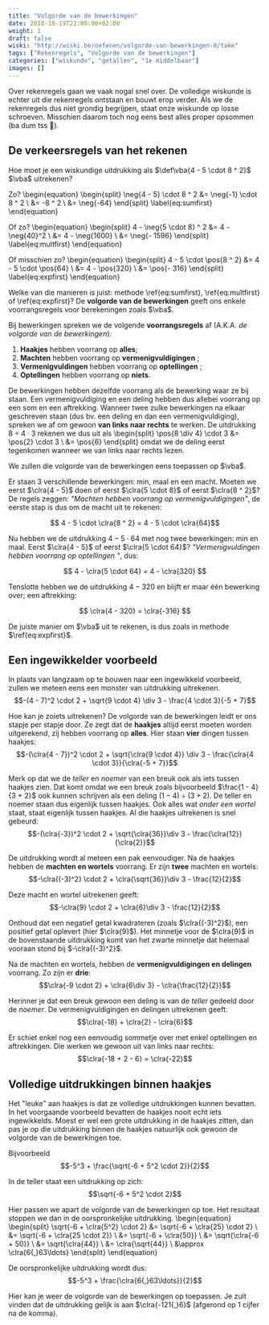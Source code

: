 ```yaml
---
title: "Volgorde van de bewerkingen"
date: 2018-10-19T22:00:00+02:00
weight: 1
draft: false
wiski: "http://wiski.be/oefenen/volgorde-van-bewerkingen-0/take"
tags: ["Rekenregels", "Volgorde van de bewerkingen"]
categories: ["wiskunde", "getallen", "1e middelbaar"]
images: []
---
```


Over rekenregels gaan we vaak nogal snel over. De volledige wiskunde is echter
uit die rekenregels ontstaan en bouwt erop verder. Als we de rekenregels dus
niet grondig begrijpen, staat onze wiskunde op losse schroeven. Misschien
daarom toch nog eens best alles proper opsommen (ba dum tss 🥁).

## De verkeersregels van het rekenen

Hoe moet je een wiskundige uitdrukking als
$\def\vba{4 - 5 \cdot 8 ^ 2}$
$\vba$
uitrekenen?

Zo?
\begin{equation}
\begin{split}
\neg{4 - 5} \cdot 8 ^ 2
&= \neg{-1} \cdot 8 ^ 2 \\
 &= -8 ^ 2 \\
 &= \neg{-64}
\end{split}
\label{eq:sumfirst}
\end{equation}

Of zo?
\begin{equation}
\begin{split}
4 - \neg{5 \cdot 8} ^ 2
&= 4 - \neg{40}^2 \\
 &= 4 - \neg{1600} \\
 &= \neg{- 1596}
\end{split}
\label{eq:multfirst}
\end{equation}

Of misschien zo?
\begin{equation}
\begin{split}
4 - 5 \cdot \pos{8 ^ 2}
&= 4 - 5 \cdot \pos{64} \\
 &= 4 - \pos{320} \\
 &= \pos{- 316}
\end{split}
\label{eq:expfirst}
\end{equation}

Welke van die manieren is juist: methode \ref{eq:sumfirst}, \ref{eq:multfirst} of
\ref{eq:expfirst}? De **volgorde van de bewerkingen** geeft ons enkele
voorrangsregels voor berekeningen zoals $\vba$.

<Attention title="Afspraak">

Bij bewerkingen spreken we de volgende **voorrangsregels** af (A.K.A. _de
volgorde van de bewerkingen_):

1. **Haakjes** hebben voorrang op **alles**;
2. **Machten** <Mute text="(en wortels)" /> hebben voorrang op
   **vermenigvuldigingen** <Mute text="(en delingen)" />;
3. **Vermenigvuldingen** <Mute text="(en delingen)" /> hebben voorrang op
   **optellingen** <Mute text="(en aftrekkingen)" />;
4. **Optellingen** <Mute text="(en aftrekkingen)" /> hebben voorrang op **niets**.

</Attention>

De <Mute text="lichtgrijze" /> bewerkingen hebben dezelfde voorrang als de
bewerking waar ze bij staan. Een vermenigvuldiging en een deling hebben dus
allebei voorrang op een som en een aftrekking. Wanneer twee zulke bewerkingen
na elkaar geschreven staan (dus bv. een deling en dan een vermenigvuldiging),
spreken we af om gewoon **van links naar rechts** te werken.
De uitdrukking $8 \div 4 \cdot 3$ rekenen we dus uit als
\begin{split}
\pos{8 \div 4} \cdot 3
&= \pos{2} \cdot 3 \\
 &= \pos{6}
\end{split}
omdat we de deling eerst tegenkomen wanneer we van links naar rechts lezen.

We zullen die volgorde van de bewerkingen eens toepassen op $\vba$.

Er staan $3$ verschillende bewerkingen: min, maal en een macht. Moeten we eerst
$\clra{4 - 5}$ doen of eerst $\clra{5 \cdot 8}$ of eerst $\clra{8 ^ 2}$? De
regels zeggen: _"Machten hebben
voorrang op vermenigvuldigingen"_, de eerste stap is dus om de macht uit te rekenen:

$$ 4 - 5 \cdot \clra{8 ^ 2} = 4 - 5 \cdot \clra{64}$$

Nu hebben we de uitdrukking $4 - 5 \cdot 64$ met nog twee bewerkingen:
min en maal. Eerst $\clra{4 - 5}$ of eerst $\clra{5 \cdot 64}$?
_"Vermenigvuldingen hebben voorrang op optellingen <Mute text="(en aftrekkingen)" />"_, dus:

$$ 4 - \clra{5 \cdot 64} = 4 - \clra{320} $$

Tenslotte hebben we de uitdrukking $4 - 320$ en blijft er maar één
bewerking over; een aftrekking:

$$ \clra{4 - 320} = \clra{-316} $$

De juiste manier om $\vba$ uit te rekenen, is dus zoals in methode
$\ref{eq:expfirst}$.

## Een ingewikkelder voorbeeld

In plaats van langzaam op te bouwen naar een ingewikkeld voorbeeld, zullen we
meteen eens een monster van uitdrukking uitrekenen.
$$-(4 - 7)^2 \cdot 2 + \sqrt{9 \cdot 4} \div 3 - \frac{4 \cdot 3}{-5 + 7}$$

Hoe kan je zoiets uitrekenen? De volgorde van de bewerkingen leidt er ons
stapje per stapje door. Ze zegt dat de **haakjes** altijd eerst moeten worden
uitgerekend, zij hebben voorrang op **alles**. Hier staan **vier** dingen tussen haakjes:
$$-(\clra{4 - 7})^2 \cdot 2 + \sqrt{\clra{9 \cdot 4}} \div 3 - \frac{\clra{4 \cdot 3}}{\clra{-5 + 7}}$$

Merk op dat we de _teller_ en _noemer_ van een breuk ook als iets tussen haakjes zien. Dat
komt omdat we een breuk zoals bijvoorbeeld $\frac{1 - 4}{3 + 2}$ ook kunnen schrijven als
een deling $(1 - 4) \div (3 + 2)$. De teller en noemer staan dus eigenlijk tussen haakjes. Ook alles wat _onder een wortel_ staat, staat eigenlijk tussen haakjes.
Al die haakjes uitrekenen is snel gebeurd:
$$-(\clra{-3})^2 \cdot 2 + \sqrt{\clra{36}}\div 3 - \frac{\clra{12}}{\clra{2}}$$

De uitdrukking wordt al meteen een pak eenvoudiger. Na de haakjes hebben de
**machten en wortels** voorrang. Er zijn **twee** machten en wortels:
$$-\clra{(-3)^2} \cdot 2 + \clra{\sqrt{36}}\div 3 - \frac{12}{2}$$

Deze macht en wortel uitrekenen geeft:
$$-\clra{9} \cdot 2 + \clra{6}\div 3 - \frac{12}{2}$$

Onthoud dat een negatief getal kwadrateren (zoals $\clra{(-3)^2}$), een
positief getal oplevert (hier $\clra{9}$). Het minnetje voor de $\clra{9}$ in
de bovenstaande uitdrukking komt van het zwarte minnetje dat helemaal vooraan stond
bij $-\clra{(-3)^2}$.

Na de machten en wortels, hebben de **vermenigvuldigingen en delingen**
voorrang. Zo zijn er **drie**:
$$\clra{-9 \cdot 2} + \clra{6\div 3} - \clra{\frac{12}{2}}$$

Herinner je dat een breuk gewoon een deling is van de _teller_ gedeeld door de
_noemer_. De vermenigvuldigingen en delingen uitrekenen geeft:
$$\clra{-18} + \clra{2} - \clra{6}$$

Er schiet enkel nog een eenvoudig sommetje over met enkel optellingen en
aftrekkingen. Die werken we gewoon uit van links naar rechts:
$$\clra{-18 + 2 - 6} = \clra{-22}$$

## Volledige uitdrukkingen binnen haakjes

Het "leuke" aan haakjes is dat ze volledige uitdrukkingen kunnen bevatten. In
het voorgaande voorbeeld bevatten de haakjes nooit echt iets ingewikkelds.
Moest er wel een grote uitdrukking in de haakjes zitten, dan pas je op die
uitdrukking binnen de haakjes natuurlijk ook gewoon de volgorde van de
bewerkingen toe.

Bijvoorbeeld
$$-5^3 + \frac{\sqrt{-6 + 5^2 \cdot 2}}{2}$$

In de teller staat een uitdrukking op zich:
$$\sqrt{-6 + 5^2 \cdot 2}$$

Hier passen we apart de volgorde van de bewerkingen op toe. Het resultaat
stoppen we dan in de oorspronkelijke uitdrukking.
\begin{equation}
\begin{split}
\sqrt{-6 + \clra{5^2} \cdot 2}
&= \sqrt{-6 + \clra{25} \cdot 2} \\
 &= \sqrt{-6 + \clra{25 \cdot 2}} \\
 &= \sqrt{-6 + \clra{50}} \\
 &= \sqrt{\clra{-6 + 50}} \\
 &= \sqrt{\clra{44}} \\
 &= \clra{\sqrt{44}} \\
 &\approx \clra{6{,}63\ldots}
\end{split}
\end{equation}

De oorspronkelijke uitdrukking wordt dus:
$$-5^3 + \frac{\clra{6{,}63\ldots}}{2}$$

Hier kan je weer de volgorde van de bewerkingen op toepassen. Je zult vinden
dat de uitdrukking gelijk is aan $\clra{-121{,}6}$ (afgerond op 1 cijfer na de
komma).
